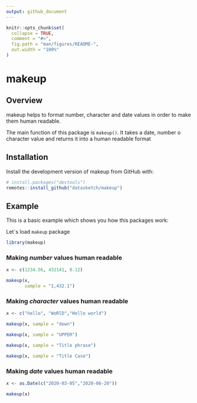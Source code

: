 ```yaml
---
output: github_document
---
```


<!-- README.md is generated from README.Rmd. Please edit that file -->

```r
knitr::opts_chunk$set(
  collapse = TRUE,
  comment = "#>",
  fig.path = "man/figures/README-",
  out.width = "100%"
)
```

# makeup

<!-- badges: start -->
<!-- badges: end -->

## Overview

makeup helps to format number, character and date values in order to make them human readable.

The main function of this package is `makeup()`. It takes a date, number o character value and returns it into a human readable format


## Installation

Install the development version of makeup from GitHub with:

``` r
# install.packages("devtools")
remotes::install_github("datasketch/makeup")
```

## Example

This is a basic example which shows you how this packages work:

Let´s load `makeup` package

```r
library(makeup)
```

### Making _number_ values human readable

```r
x <- c(1234.56, 432141, 0.12)

makeup(x, 
       sample = "1,432.1")
```

### Making _character_ values human readable

```r
x <- c("hello", "WoRlD","Hello world")

makeup(x, sample = "down")

makeup(x, sample = "UPPER")

makeup(x, sample = "Title phrase")

makeup(x, sample = "Title Case")
```

### Making _date_ values human readable

```r
x <- as.Date(c("2020-03-05","2020-06-20"))

makeup(x)
```

